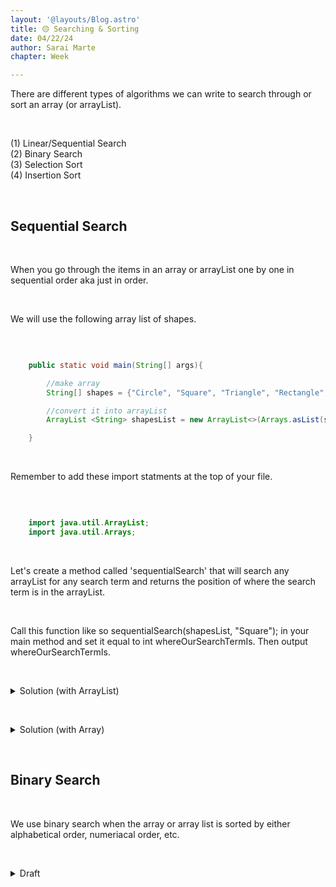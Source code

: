 ```yaml
---
layout: '@layouts/Blog.astro'
title: 🟡 Searching & Sorting
date: 04/22/24
author: Sarai Marte
chapter: Week 

---
```



<span style="font-family: var(--primaryFont);">
  
There are different types of algorithms we can write to search through or sort an array (or arrayList).

&nbsp;&nbsp;&nbsp;&nbsp;

<li style = "list-style:none">(1) Linear/Sequential Search</li>
<li style = "list-style:none">(2) Binary Search</li>
<li style = "list-style:none">(3) Selection Sort</li>
<li style = "list-style:none">(4) Insertion Sort</li>

&nbsp;&nbsp;&nbsp;&nbsp;

## Sequential Search 

&nbsp;&nbsp;&nbsp;&nbsp;

When you go through the items in an array or arrayList one by one in sequential order aka just in order.

&nbsp;&nbsp;&nbsp;&nbsp;

We will use the following array list of shapes.

&nbsp;&nbsp;&nbsp;&nbsp;

```java

    public static void main(String[] args){

        //make array
        String[] shapes = {"Circle", "Square", "Triangle", "Rectangle", "Trapezoid"};

        //convert it into arrayList
        ArrayList <String> shapesList = new ArrayList<>(Arrays.asList(shapes));

    }


```

&nbsp;&nbsp;&nbsp;&nbsp;

Remember to add these import statments at the top of your file.

&nbsp;&nbsp;&nbsp;&nbsp;

```java

    import java.util.ArrayList;
    import java.util.Arrays;


```

&nbsp;&nbsp;&nbsp;&nbsp;

Let's create a method called 'sequentialSearch' that will search any arrayList for any search term and returns the position of where the search term is in the arrayList.

&nbsp;&nbsp;&nbsp;&nbsp;

Call this function like so sequentialSearch(shapesList, "Square"); in your main method and set it equal to int whereOurSearchTermIs. Then output whereOurSearchTermIs.

&nbsp;&nbsp;&nbsp;&nbsp;

<details>

&nbsp;&nbsp;&nbsp;&nbsp;

<summary> Solution (with ArrayList) </summary>


```java

    public static void main(String[] args){

        String[] shapes = {"Circle", "Square", "Triangle", "Rectangle", "Trapezoid"};

        ArrayList <String> shapesList = new ArrayList<>(Arrays.asList(shapes));

        int whereOurSearchTermIs = sequentialSearch(shapesList, "Square");

        StdOut.println(whereOurSearchTermIs);

    }

    public static int sequentialSearch(ArrayList <String> arrayListName, String searchTerm){

        
        for(int i = 0; i < arrayListName.size(); i++){

            //if current item is the same as the searched term then...
            if (arrayListName.get(i).compareTo(searchTerm) == 0 ){
                return i; //return the position where the searchTerm was found
            }

        }

        //after going through all the items return -1
        // b/c the searchterm was not found
        return -1; 


    }


    //Output: 1


```

</details>

&nbsp;&nbsp;&nbsp;&nbsp;

<details>

&nbsp;&nbsp;&nbsp;&nbsp;

<summary> Solution (with Array) </summary>


```java

    public static void main(String[] args){

        String[] shapes = {"Circle", "Square", "Triangle", "Rectangle", "Trapezoid"};

        int whereOurSearchTermIs = sequentialSearch(shapes, "Square");

        StdOut.println(whereOurSearchTermIs);

    }

    public static int sequentialSearch(String[] arrayName, String searchTerm){

        
        for(int i = 0; i < arrayName.length; i++){

            //if current item is the same as the searched Item then...
            if (arrayName[i].compareTo(searchTerm) == 0 ){
                return i; //return the position where the searchTerm was found
            }

        }

        //after going through all the items return -1 b/c the searchterm was not found
        return -1; 


    }

    

```

</details>

&nbsp;&nbsp;&nbsp;&nbsp;

## Binary Search 

&nbsp;&nbsp;&nbsp;&nbsp;

We use binary search when the array or array list is sorted by either alphabetical order, numeriacal order, etc.

&nbsp;&nbsp;&nbsp;&nbsp; 

<details>

&nbsp;&nbsp;&nbsp;&nbsp;

<summary>Draft</summary>

Has anybody taught you how to play the guessing game the right way?

&nbsp;&nbsp;&nbsp;&nbsp; 

It's literally binary search.

&nbsp;&nbsp;&nbsp;&nbsp; 

Let's play a guessing game. Can you find the number i'm thinking about between 0 and 100 using binary search? The only hints you get is if you are higher or lower than the number i'm thinking.

&nbsp;&nbsp;&nbsp;&nbsp; 

The number i'm thinking is 30 but you don't know that.

&nbsp;&nbsp;&nbsp;&nbsp; 

Now, let me show you how to play this game.

&nbsp;&nbsp;&nbsp;&nbsp; 

First, you don't just randomly guess. You always pick the number in the middle.

&nbsp;&nbsp;&nbsp;&nbsp; 

If your range is from 0 to 100, pick 50 ((0 + 100)/2).

&nbsp;&nbsp;&nbsp;&nbsp; 

You: 50

&nbsp;&nbsp;&nbsp;&nbsp; 

Me: Lower

&nbsp;&nbsp;&nbsp;&nbsp; 

-See, now you got rid of 50 wrong guesses. Now, you know my number has to be less than 50. Now, you repeat the process. Cut the range in half.
Now, your range  is between 0 and 50. In the middle is 25.

&nbsp;&nbsp;&nbsp;&nbsp; 

You: 25

&nbsp;&nbsp;&nbsp;&nbsp; 

Me: Higher 

&nbsp;&nbsp;&nbsp;&nbsp; 

-Now, you got rid of 25 wrong guesses because you know the number has to be higher than 25.   
-You also know the number has to be lower than 50.  
-Now, your range is (25, 50)   25 + 50 /2 = 37.5 (let's just use 37).
-Now, repeat the process and cut in half.  

&nbsp;&nbsp;&nbsp;&nbsp; 

You: 37

&nbsp;&nbsp;&nbsp;&nbsp; 

Me: Lower

&nbsp;&nbsp;&nbsp;&nbsp; 

-Now you know the number has to be between 25 and 27. Repeat the process and pick a number in the middle. (25 + 37 /2 ) = 31

&nbsp;&nbsp;&nbsp;&nbsp; 

You: 31

&nbsp;&nbsp;&nbsp;&nbsp; 

Me: Lower

&nbsp;&nbsp;&nbsp;&nbsp; 

-New Range (25, 31) 25 + 31 /2 = 28

&nbsp;&nbsp;&nbsp;&nbsp; 

You: 28

&nbsp;&nbsp;&nbsp;&nbsp; 

Me: Higher 

&nbsp;&nbsp;&nbsp;&nbsp; 

-New Range (28,31) 28 + 31 /2 = 30

&nbsp;&nbsp;&nbsp;&nbsp; 

You: 30

&nbsp;&nbsp;&nbsp;&nbsp; 

Me: Correct!

&nbsp;&nbsp;&nbsp;&nbsp; 

Now, we will do the same thing but in Java.

&nbsp;&nbsp;&nbsp;&nbsp; 

Let's write a method that takes in an array of integers from 0 to 100 (but not all numbers are there), searches for the number 30 and returns the position of where that number is in the array.

&nbsp;&nbsp;&nbsp;&nbsp; 



</details>
</span>